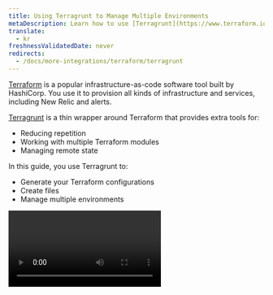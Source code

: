 ```yaml
---
title: Using Terragrunt to Manage Multiple Environments
metaDescription: Learn how to use [Terragrunt](https://www.terraform.io/) to manage configurations in multiple environments
translate:
  - kr
freshnessValidatedDate: never
redirects:
  - /docs/more-integrations/terraform/terragrunt
---
```


[Terraform](https://www.terraform.io/) is a popular infrastructure-as-code software tool built by HashiCorp. You use it to provision all kinds of infrastructure and services, including New Relic <InlinePopover type="dashboards" /> and alerts.

[Terragrunt](https://terragrunt.gruntwork.io/#:~:text=Terragrunt%20is%20a%20thin%20wrapper,modules%2C%20and%20managing%20remote%20state.) is a thin wrapper around Terraform that provides extra tools for:

- Reducing repetition
- Working with multiple Terraform modules
- Managing remote state

In this guide, you use Terragrunt to:

- Generate your Terraform configurations
- Create files
- Manage multiple environments

<Video id="ivbp4e8t1f" type="wistia" />

## Before you begin

To use this guide, you should have some basic knowledge of both New Relic and Terraform.

If you haven't already:

- [Install the New Relic infrastructure agent](/docs/infrastructure/install-infrastructure-agent) on your host
- [Install the Terraform CLI](https://www.terraform.io/intro/getting-started/install.html)
- [Install Terragrunt](https://terragrunt.gruntwork.io/docs/getting-started/install/)

To follow the examples in this guide, you can find example code on [GitHub](https://github.com/jsbnr/nr-terragrunt-intro-example).

## Create a configuration

Terragrunt provides extra tooling for your Terraform configurations. Here, you create a configuration using Terragrunt, Terraform, and New Relic.

<Steps>

<Step>

Initialize a workspace:

```bash
mkdir terragrunt-config && cd terragrunt-config
```

</Step>

<Step>

In your new folder, create a _terragrunt.hcl_ file:

```bash
touch terragrunt.hcl
```

</Step>

<Step>

Next, create an _environments_ folder with a subfolder called _dev_:

```bash
mkdir -p environments/dev
```

</Step>

<Step>

Then, create a _src_ folder with _main.tf_ and _provider.tf_ files:

```bash
mkdir src
touch src/main.tf
touch src/provider.tf
```

You configure Terraform resources in _main.tf_ and providers in _provider.tf_.

</Step>

<Step>

In _src/provider.tf_, configure a [New Relic provider](https://registry.terraform.io/providers/newrelic/newrelic/latest/docs).


```hcl
terraform {
	required_version = "~> 0.14.3"
	required_providers {
		newrelic = {
			source = "newrelic/newrelic"
			version = "~> 2.14.0"
		}
	}
}
```

</Step>

<Step>

In _src/main.tf_, add a New Relic alert policy named `DemoPolicy`:

```hcl
resource "newrelic_alert_policy" "DemoPolicy" {
	name = "My Demo Policy"
}
```

</Step>

<Step>

In _environments/dev_, create a file named _terragrunt.hcl_:

```bash
touch environments/dev/terragrunt.hcl
```

</Step>

<Step>

In it, add the following `include` statement:

```hcl
include {
	path = find_in_parent_folders()
}
```

This instructs Terragrunt to use any .hcl configuration files it finds in parent folders.

</Step>

<Step>

Add a [`terraform`](https://terragrunt.gruntwork.io/docs/reference/config-blocks-and-attributes/#terraform) block to give Terragrunt a source reference:

```hcl
include {
	path = find_in_parent_folders()
}

terraform {
	source = "../../src"
}
```

</Step>

<Step>

In _src/provider.tf_, configure the New Relic provider with an API key, account ID, and region:

```hcl
terraform {
    required_version = "~> 0.14.3"
    required_providers {
        newrelic = {
            source = "newrelic/newrelic"
            version = "~> 2.14.0"
        }
    }
}

variable "newrelic_personal_apikey" {}
variable "newrelic_account_id" {}
variable "newrelic_region" {}

provider "newrelic" {
	account_id = var.newrelic_account_id
	api_key = var.newrelic_personal_apikey
	region = var.newrelic_region
}
```

You use variables to keep your configuration dynamic.

</Step>

<Step>

In _environments/dev_, initialize terragrunt:

```bash
terragrunt init
```

This sets up a bit of context, including environment variables, then runs `terraform init`:

```bash copyable=false
[output] Terraform has created a lock file .terraform.lock.hcl to record the provider
[output] selections it made above. Include this file in your version control repository
[output] so that Terraform can guarantee to make the same selections by default when
[output] you run "terraform init" in the future.
[output]
[output] Terraform has been successfully initialized!
[output]
[output] You may now begin working with Terraform. Try running "terraform plan" to see
[output] any changes that are required for your infrastructure. All Terraform commands
[output] should now work.
[output]
[output] If you ever set or change modules or backend configuration for Terraform,
[output] rerun this command to reinitialize your working directory. If you forget, other
[output] commands will detect it and remind you to do so if necessary.
[output] [terragrunt] [/workspace/terragrunt-config/environments/dev] 2021/02/02 13:30:31 Copying lock file [output] from /workspace/terragrunt-config/environments/dev/.terragrunt-cache/e-PoBgWhdv3v8QGOtDQxS_WeYu4/
[output] 69zjIFUfApJiUt8gFmi-6-dcPe8/.terraform.lock.hcl to /workspace/terragrunt-config/environments/dev
```

</Step>

<Step>

In _environments/dev/terragrunt.hcl_, add an `inputs` block to provide values for your New Relic account variables:

```hcl
inputs = {
	newrelic_personal_apikey = "NRAK-*<DNT>**" # Your New Relic account ID
	newrelic_account_id = "12345" # Your New Relic account ID
	newrelic_region = "US" # US or EU (defaults to US)
}
```

</Step>

<Step>

Now, run `terragrunt plan`:

```bash copyable=false
[output] An execution plan has been generated and is shown below.
[output] Resource actions are indicated with the following symbols:
[output]  + create
[output]
[output] Terraform will perform the following actions:
[output]
[output]  # newrelic_alert_policy.DemoPolicy will be created
[output]  + resource "newrelic_alert_policy" "DemoPolicy" {
[output]    + account_id     = (known after apply)
[output]    + id         = (known after apply)
[output]    + incident_preference = "PER_POLICY"
[output]    + name        = "My Demo Policy"
[output]   }
[output]
[output] Plan: 1 to add, 0 to change, 0 to destroy.
[output]
[output] ------------------------------------------------------------------------
[output]
[output] Note: You didn't specify an "-out" parameter to save this plan, so Terraform
[output] can't guarantee that exactly these actions will be performed if
[output] "terraform apply" is subsequently run.
```

Terragrunt provides the `inputs` block's values.

</Step>

<Step>

Run `terragrunt apply`:

```bash
terragrunt apply
```

Now your Demo Policy is in your New Relic account.

</Step>

</Steps>

## Add to your configuration

Now that you've created a basic New Relic configuration, add the configurations from our [Getting Started with New Relic and Terraform](/docs/more-integrations/terraform/terraform-intro/) and [Terraform modules](/terraform/terraform-modules) guides.

<Callout variant="tip">

If you haven't done these guides yet, you can copy their configurations from the [Terragrunt intro Github repo](https://github.com/jsbnr/nr-terragrunt-intro-example).

</Callout>

<Steps>

<Step>

In _src/main.tf_, update the email address in the alert channel to your preferred email address:

```hcl
resource "newrelic_alert_policy" "DemoPolicy" {
	name = "My Demo Policy"
}

resource "newrelic_alert_channel" "DemoChannel" {
	name = "My Demo Channel"
	type = "email"

	config {
		recipients = "your@email_address.com"
		include_json_attachment = "1"
	}
}

resource "newrelic_alert_policy_channel" "ChannelSubs" {
	policy_id = newrelic_alert_policy.DemoPolicy.id
	channel_ids = [
		newrelic_alert_channel.DemoChannel.id
	]
}

module "HostConditions" {
	source = "git::https://github.com/jsbnr/demo-terraform.git"
	policyId = newrelic_alert_policy.DemoPolicy.id
	cpu_critical = 88
	cpu_warning = 78
	diskPercent = 68
}
```

Here, you added a New Relic alert channel, subscribed the demo policy to the alert channel, and added a module hosted on Github.

</Step>

<Step>

Run `terragrunt init` and then run `terragrunt apply`:

```bash
terragrunt init
terragrunt apply
```

After Terraform finishes processing, your alert policy has two conditions and one alert channel.

</Step>

</Steps>

## Use your environment as a Terragrunt variable

With Terragrunt, you can add the name of the environment you're running to the name of the data you're creating, making your resource more identifiable in New Relic.

<Steps>

<Step> 

In the root _terragrunt.hcl_ file, create an input for `env_name`:

```hcl
inputs = {
	env_name = "develop"
}
```
</Step>

<Step>

In the _src/main.tf_, file add a new variable called `env_name`:

```hcl
variable "env_name" {}
```

</Step>

<Step>

Add the new `env_name` variable to the alert policy and alert channel resource blocks:

```hcl
resource "newrelic_alert_policy" "DemoPolicy" {
	name = "${var.env_name}: My Demo Policy"
}

resource "newrelic_alert_channel" "DemoChannel" {
	name = "${env_name}: My Demo Channel"
	type = "email"

	config {
		recipients = "your@email_address.com"
		include_json_attachment = "1"
	}
}
```

</Step>

<Step>

Run `terragrunt plan` to see the environment variable added to your policy name:

```bash copyable=false
[output] # newrelic_alert_policy.DemoPolicy will be updated in-place
[output] ~ resource "newrelic_alert_policy" "DemoPolicy" {
[output]    id         = "1216533"
[output]   ~ name        = "My Demo Policy" -> "develop: My Demo Policy"
[output]    # (2 unchanged attributes hidden)
[output]  }
[output]
[output] # newrelic_alert_policy_channel.ChannelSubs must be replaced
[output] -/+ resource "newrelic_alert_policy_channel" "ChannelSubs" {
[output]   ~ channel_ids = [
[output]     - 4737437,
[output]    ] -> (known after apply) # forces replacement
[output]   ~ id     = "1216533:4737437" -> (known after apply)
[output]    # (1 unchanged attribute hidden)
[output]  }
```

Here, you hardcoded the environment in _terragrunt.hcl_. To make this more dynamic, use a terragrunt built-in function to get the environment for you.

</Step>

<Step>

In the root _terragrunt.hcl_ file, update the input to use `path_relative_to_include()`, and pass the value as the `env_name` variable:

```hcl
inputs = {
	env_name = path_relative_to_include()
}
```
</Step>

<Step>

Run `terragrunt plan`:

```bash copyable=false
[output] # newrelic_alert_policy.DemoPolicy will be updated in-place
[output] ~ resource "newrelic_alert_policy" "DemoPolicy" {
[output]    id         = "1216533"
[output]   ~ name        = "My Demo Policy" -> "environments/dev: My Demo Policy"
[output]    # (2 unchanged attributes hidden)
[output]  }
[output]
[output] # newrelic_alert_policy_channel.ChannelSubs must be replaced
[output] -/+ resource "newrelic_alert_policy_channel" "ChannelSubs" {
[output]   ~ channel_ids = [
[output]     - 4737437,
[output]    ] -> (known after apply) # forces replacement
[output]   ~ id     = "1216533:4737437" -> (known after apply)
[output]    # (1 unchanged attribute hidden)
[output]  }
[output]
[output] Plan: 2 to add, 1 to change, 2 to destroy.
```

Note that the `env_name` variable has the entire `./environments/dev/` path. Instead, you want to include only the "dev" part.

</Step>

<Step>

Update the _terragrunt.hcl_ to strip "environements/" from `env_name`:

```hcl
locals {
	env_name = replace(path_relative_to_include(), "environments/", "")
}

inputs = {
	env_name = local.env_name
}
```

Here, you added a `locals` block to create a local variable and used the built-in `replace` function to remove the unwanted parts of the relative path.  Then, you updated the `inputs` block to use the local variable.

</Step>

<Step>

Run `terragrunt plan`:

```bash copyable=false
[output]  # newrelic_alert_policy.DemoPolicy will be updated in-place
[output]  ~ resource "newrelic_alert_policy" "DemoPolicy" {
[output]     id         = "1216533"
[output]    ~ name        = "My Demo Policy" -> "dev: My Demo Policy"
[output]     # (2 unchanged attributes hidden)
[output]   }
[output]
[output]  # newrelic_alert_policy_channel.ChannelSubs must be replaced
[output] -/+ resource "newrelic_alert_policy_channel" "ChannelSubs" {
[output]    ~ channel_ids = [
[output]      - 4737437,
[output]     ] -> (known after apply) # forces replacement
[output]    ~ id     = "1216533:4737437" -> (known after apply)
[output]     # (1 unchanged attribute hidden)
[output]   }
[output]
[output] Plan: 2 to add, 1 to change, 2 to destroy.
```

Your new policy name is "dev: My Demo Policy".

</Step>

<Step>

Run `terragrunt apply` to update your configurations:

```bash
terragrunt apply
```

</Step>

</Steps>

## Move your state to remote storage

At the moment, your state file is local. Now, you update your Terraform configurations to store it in Amazon S3.

<Callout variant="tip">

Since Terragrunt allows you to configure multiple environments, you should store state files in their own S3 buckets so they don't overwrite each other.

</Callout>

<Steps>

<Step>

[Create an S3 bucket](https://docs.aws.amazon.com/AmazonS3/latest/userguide/creating-bucket.html) for you development state file.

</Step>

<Step>

[Create an IAM user](https://docs.aws.amazon.com/IAM/latest/UserGuide/intro-structure.html) with [permissions to store files in your bucket](https://docs.aws.amazon.com/IAM/latest/UserGuide/reference_policies_examples_s3_rw-bucket.html).

</Step>

<Step>

In your root _terragrunt.hcl_, add a `remote_state` block that tells Terragrunt where to place your file in S3:

```hcl
remote_state {
	backend = "s3"
	generate = {
		path = "backend.tf"
		if_exists = "overwrite_terragrunt"
	}
	config = {
		bucket = "YOUR_S3_BUCKET_NAME" # Amazon S3 bucket required

		key     = "envs/${local.env_name}/terraform.tfstate"
		region  = "us-east-1"
		encrypt = true
		profile = "YOUR_PROFILE_NAME" # Profile name required
	}
}
```

Here, you defined a remote state configuration that specifies a bucket name, region, encryption, and profile. Make sure you replace the placeholder values with real ones. For `key`, you used the local `env_name` you created earlier to dynamically set the environment for the state file. Finally, you told Terragrunt to generate a new file called _backend.tf_ in your bucket.

</Step>

<Step>

Run `terragrunt plan`:

```bash
terragrunt plan
```

In your bucket, you see a folder named _envs._ Inside it is a folder called _devs_ containing a _terraform.tfstate_ file.

<Callout variant="tip">

Inside `envs/dev`, there is a hidden folder named _terragrunt-cache_. In it, is the _backend.tf_ file that Terragrunt generated.

</Callout>

</Step>

</Steps>

## Create a new environment

Now that you've configured your development environment, create another that reuses most of your work.

<Steps>

<Step>

Under _environments_, create a folder named _nonprod_. In it, create a file called _terragrunt.hcl_:

```bash
mkdir nonprod && cd nonprod
touch terragrunt.hcl
```

</Step>

<Step>

In _environments/nonprod/terragrunt.hcl_, copy the configuration from the _environments/dev/terragrunt.hcl_:

```hcl
include {
	path= find_in_parent_folders()
}

terraform {
	source = "../../src"
}

inputs = {
	newrelic_personal_apikey = "NRAK-**</DNT>*" # Your New Relic account ID
	newrelic_account_id = "12345" # Your New Relic account ID
	newrelic_region = "US" # US or EU (defaults to US)
}
```

<Callout variant="tip">

If you're using a different account for your nonprod environment, update `inputs` with a new account ID, API key, and region.

</Callout>

</Step>

<Step>

Inside _nonprod_, run `terragrunt init` and `terragrunt apply`:

```bash
terragrunt init
terragrunt apply
```

Terraform creates a new set of resources prefixed with "nonprod:".

Now, you've created two environments, dev and nonprod, but they're the same, other than their name.

</Step>

<Step>

In _src/main.tf_, add new variables for the Host Conditions module:

```hcl
variable "cpu_critical" {default = 89}
variable "cpu_warningl" {default = 79}
variable "diskPercentage" {default = 69}
```

Using variables like these makes your configurations more dynamic.

</Step>

<Step>

Update `HostConditions` to use the `cpu_critical`, `cpu_warning`, and `diskPercentage` variables:

```hcl
module "HostConditions" {
	source = "git::https://github.com/jsbnr/demo-terraform.git"
	policyId = newrelic_alert_policy.DemoPolicy.id
	cpu_critical = var.cpu_critical
	cpu_warning = var.cpu_warninig
	diskPercent = var.dskPercentage
}
```

</Step>

<Step>

Run `terragrunt plan`:

```bash
terragrunt plan
```

The `HostConditions` values now include the variable defaults.

</Step>

<Step>

In _nonprod/terragrunt.hcl_, add values for your variables:

```hcl
inputs = {
	newrelic_personal_apikey = "NRAK-***" # Your New Relic account ID
	newrelic_account_id = "12345" # Your New Relic account ID
	newrelic_region = "US" # US or EU (defaults to US)

	cpu_critical = 50
	cpu_warninig = 40
	diskPercentage = 98
}
```

This passes the values into your environment configurations.

</Step>

<Step>

Run `terragrunt apply`:

```bash
terragrunt apply
```

In your New Relic account, you have a new policy with nonprod-specific configurations.

</Step>

</Steps>

## Conclusion

Congratulations! You've used Terragrunt to generate New Relic configurations and manage multiple environments. Review the [Terragrunt intro example](https://github.com/jsbnr/nr-terragrunt-intro-example), [New Relic Terraform provider documentation](https://registry.terraform.io/providers/newrelic/newrelic/latest/docs), and [Terragrunt quick start](https://terragrunt.gruntwork.io/docs/getting-started/quick-start/) to learn how you can take your configuration to the next level.
